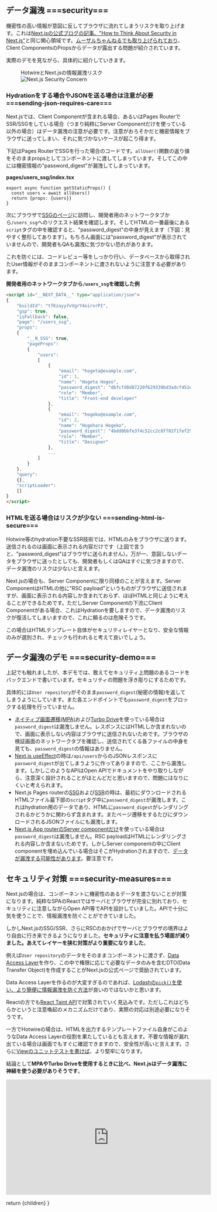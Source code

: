 
## データ漏洩 ===security===

機密性の高い情報が意図に反してブラウザに流れてしまうリスクを取り上げます。これは[Next.jsの公式ブログの記事、"How to Think About Security in Next.js"](https://nextjs.org/blog/security-nextjs-server-components-actions)と同じ関心領域です。[ムーザルちゃんねるでも取り上げられており](https://zenn.dev/moozaru/articles/d270bbc476758e#client-components-の-props-から露出する)、Client ComponentsのPropsからデータが露出する問題が紹介されています。

実際のデモを見ながら、具体的に紹介していきます。

<figure className="mt-12">
  <figcaption className="font-bold">HotwireとNext.jsの情報漏洩リスク</figcaption>
  <Image src={nextSecurityImage} alt="Next.js Security Concern" />
</figure>

### Hydrationをする場合やJSONを送る場合は注意が必要 ===sending-json-requires-care===

Next.jsでは、Client Componentが含まれる場合、あるいはPages RouterでSSR/SSGをしている場合（つまり純粋にServer Componentだけを使っている以外の場合）はデータ漏洩の注意が必要です。注意がおろそかだと機密情報をブラウザに送ってしまい、それに気づかないケースが起こり得ます。

下記はPages RouterでSSGを行った場合のコードです。`allUser()`関数の返り値をそのままpropsとしてコンポーネントに渡してしまっています。そしてこの中には機密情報の"password_digest"が漏洩してしまっています。

**pages/users_ssg/index.tsx**
```tsx
export async function getStaticProps() {
  const users = await allUsers()
  return {props: {users}}
}
```

次にブラウザで[SSGのページ](/users_ssg)に訪問し、開発者用のネットワークタブから`/users_ssg`へのリクエスト結果を確認します。そしてHTMLの一番最後にある`script`タグの中を確認すると、"password_digest"の中身が見えます（下図：見やすく整形してあります）。もちろん画面には"password_digest"が表示されていませんので、開発者もQAも漏洩に気づかない恐れがあります。

これを防ぐには、コードレビュー等をしっかり行い、データベースから取得されたUser情報がそのままコンポーネントに渡されないように注意する必要があります。

**開発者用のネットワークタブから`/users_ssg`を確認した例**
```html
<script id="__NEXT_DATA__" type="application/json">
{
    "buildId": "tfKzayy7vVgrY4oirxrPI",
    "gsp": true,
    "isFallback": false,
    "page": "/users_ssg",
    "props":
    {
        "__N_SSG": true,
        "pageProps":
        {
            "users":
            [
                {
                    "email": "hogeta@example.com",
                    "id": 1,
                    "name": "Hogeta Hogeo",
                    "password_digest": "dbfcfd0d87220f629339bd3adcf452d083fde3246625fb3a93e314f833e20d37",
                    "role": "Member",
                    "title": "Front-end developer"
                },
                {
                    "email": "hogeko@example.com",
                    "id": 2,
                    "name": "Hogehara Hogeko",
                    "password_digest": "4bdd0bbfe3f4c52cc2c8ff02f1fef29663dd9938f230304915805af1fa71e968",
                    "role": "Member",
                    "title": "Designer"
                },
                ...
            ]
        }
    },
    "query":
    {},
    "scriptLoader":
    []
}
</script>
```

### HTMLを送る場合はリスクが少ない ===sending-html-is-secure===

Hotwire等のhydration不要なSSR技術では、HTMLのみをブラウザに送ります。送信されるのは画面に表示される内容だけです（上図で言うと、"password_digest"はブラウザに送られません）。万が一、意図しないデータをブラウザに送ったとしても、開発者もしくはQAはすぐに気づきますので、データ漏洩のリスクは少ないと言えます。

Next.jsの場合も、Server Componentに限り同様のことが言えます。Server ComponentはHTMLの他に"RSC payload"というものがブラウザに送信されますが、画面に表示される内容しか含まれておらず、ほぼHTMLと同じように考えることができるためです。ただしServer Componentの下流にClient Componentがある場合、これはHydrationを要しますので、データ漏洩のリスクが復活してしまいますので、これに頼るのは危険そうです。

この場合はHTMLテンプレート自体がセキュリティレイヤーとなり、安全な情報のみが選別され、チェックも行われると考えて良いでしょう。

## データ漏洩のデモ ===security-demo===

上記でも触れましたが、本デモでは、敢えてセキュリティ上問題のあるコードをバックエンドで書いています。セキュリティの問題を浮き彫りにするためです。

具体的には`User repository`がそのまま`password_digest`(秘密の情報)を返してしまうようにしています。また各エンドポイントでも`password_digest`をブロックする処理を行っていません。

* [ネイティブ画面遷移(MPA)](/api/hotwire/users)および[Turbo Drive](/api/hotwire/users)を使っている場合は`password_digest`は漏洩しません。レスポンスにはHTMLしか含まれないので、画面に表示しない内容はブラウザに送信されないためです。ブラウザの検証画面のネットワークタブを確認し、送信されてくる各ファイルの中身を見ても、`password_digest`の情報はありません。
* [Next.js useEffect](/users)の時は`/api/users`からのJSONレスポンスに`password_digest`が出てしまうように作ってありますので、ここから漏洩します。しかしこのようなAPIはOpen APIでドキュメントをやり取りしながら、注意深く設計されることがほとんどだと思いますので、問題にはなりにくいと考えられます。
* Next.js Pages
routerの[SSG](/users_ssg)および[SSR](/users_ssr)の時は、最初にダウンロードされるHTMLファイル最下部の`script`タグ中に`password_digest`が漏洩します。これはhydration用のデータであり、HTMLに`password_digest`がレンダリングされるかどうかに関わらず含まれます。またページ遷移をするたびにダウンロードされるJSONファイルにも漏洩します。
* [Next.js App routerのServer componentだけ](/users_app)を使っている場合は`password_digest`は漏洩しません。RSC
payloadはHTMLにレンダリングされる内容しか含まないためです。しかしServer componentの中にClient
componentを埋め込んでいる場合はそこがHydrationされますので、[データが漏洩する可能性があります](https://zenn.dev/moozaru/articles/d270bbc476758e)。要注意です。

## セキュリティ対策 ===security-measures===

Next.jsの場合は、コンポーネントに機密性のあるデータを渡さないことが対策になります。純粋なSPAのReactではサーバとブラウザが完全に別れており、セキュリティに注意しながらOpen API等でAPIを設計していました。APIで十分に気を使うことで、情報漏洩を防ぐことができていました。

しかしNext.jsのSSG/SSR、さらにRSCのおかげでサーバとブラウザの境界はより自由に行き来できるようになりました。**セキュリティに注意を払う場面が減りました。あえてレイヤーを挟む対策がより重要になりました**。

例えば`User repository`のデータをそのままコンポーネントに渡さず、[Data Access
Layer](https://nextjs.org/blog/security-nextjs-server-components-actions#data-access-layer)を作り、この中で権限に応じて必要なデータのみを含むDTO(Data
Transfer Object)を作成することがNext.jsの公式ページで奨励されています。

Data Access Layerを作るのが大変すぎるのであれば、[Lodashの`pick()`を使い、より簡便に情報漏洩を防ぐ方法](https://zenn.dev/naofumik/articles/c699deb688ac04#私がやってみた対策)が良いのではないかと思います。

Reactの方でも[React
Taint API](https://nextjs.org/docs/app/building-your-application/data-fetching/patterns#preventing-sensitive-data-from-being-exposed-to-the-client)で対策されていく見込みです。ただしこれはどちらかというと注意喚起のメカニズムだけであり、実際の対応は別途必要になりそうです。

一方でHotwireの場合は、HTMLを出力するテンプレートファイル自身がこのようなData Access Layerの役割を果たしているとも言えます。不要な情報が漏れ出ている場合は画面でもすぐに確認できますので、安全性が高いと言えます。さらに[Viewのユニットテストを書けば](https://railsguides.jp/testing.html#ビューをテストする)、より堅牢になります。

結論として**MPAやTurbo Driveを使用するときに比べ、Next.jsはデータ漏洩に神経を使う必要がありそうです**。

<div className="mt-12">
  <div className="w-max-[560px] flex justify-center">
    <iframe className="aspect-video" width="560" height="315" src="https://www.youtube.com/embed/LxLhCviX8iQ?si=wjTL03S_bw7k25OF"
            title="YouTube video player" frameBorder="0"
            allow="accelerometer; autoplay; clipboard-write; encrypted-media; gyroscope; picture-in-picture; web-share"
            referrerPolicy="strict-origin-when-cross-origin" allowFullScreen></iframe>
  </div>
</div>

  return <CommentaryLayout
    title="Security"
    subtitle="セキュリティ"
    section="Discussion">
    <MDXRenderer>{children}</MDXRenderer>
  </CommentaryLayout>
}
